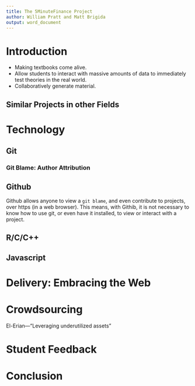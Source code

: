 ```yaml
---
title: The 5MinuteFinance Project
author: William Pratt and Matt Brigida
output: word_document
---
```


# Introduction

-  Making textbooks come alive.
-  Allow students to interact with massive amounts of data to immediately test theories in the real world.
-  Collaboratively generate material.


## Similar Projects in other Fields

# Technology

<!-- Why now?---enabled by tech.  Want to make this point up front. -->

## Git

### Git Blame: Author Attribution

## Github

Github allows anyone to view a `git blame`, and even contribute to projects, over https (in a web browser).  This means, with Githib, it is not necessary to know how to use git, or even have it installed, to view or interact with a project. 


## R/C/C++

## Javascript


# Delivery: Embracing the Web 

# Crowdsourcing

El-Erian---"Leveraging underutilized assets"


# Student Feedback

# Conclusion


<!--- STYLE GUIDE FROM: https://jfed.scholasticahq.com/for-authors
Journal of Financial Education / Advances in Financial Education (JFEd/AFEd)
General Submission Guidelines
Material must be original, accurate, in good form editorially, and not under consideration with another journal.

Please proof-read your paper very carefully and thoroughly to make sure there are no spelling or grammatical errors.

All articles listed in the Reference section MUST be cited in the paper and all sources cited in the paper MUST be listed in the Reference section. PLEASE carefully check to make sure that you comply with this requirement!

Save your paper as a Microsoft Word .doc or .docx file. Make sure the “track changes” feature is turned off. Make sure the View is at 100%. Before submitting, be sure that when you open the file, there are no unfinished changes or comments that display in the document.

All submissions must conform to the Publication Manual of the American Psychological Association (APA 6th ed.) – see https://owl.english.purdue.edu/owl/section/2/10/

Use standard 1 inch page margins on all sides (left/right/top/bottom). Font: Times New Roman, 12 point. Double-Space your manuscript (except for tables – see below). Indent the first sentence in every paragraph (0.5 inches). Do not add additional spaces anywhere.

Manuscripts should not exceed 6000 words, excluding references.

General Order of Manuscript Pages
Cover Page
The cover page contains the paper title and abstract ONLY. Do NOT display author names or any information about the authors anywhere in the manuscript.

The Body of Your Paper
The first page of the manuscript for review is the beginning of the text and includes the title of the paper but no author information. The body of the text is to be double spaced. All pages except the abstract page are numbered consecutively at the bottom, right hand corner of the page. The references are inserted after the main body of the paper.

*Insert Tables and Figures in the body of the paper where they best fit in the discussion. Avoid tables or figures being split between pages.

Specific Guidelines for Submitted Manuscript
Title: manuscript titles should be no longer than 12 words, centered on the page, 12 point Times Roman, in bold type. Do not capitalize first letter of words like of, to, a, an, for, and so on. For example:

How to Teach Finance in a Modern Classroom

Abstract: the abstract must not exceed 200 words, left justified, 12 point Times Roman, in regular font. Do not include citations in the abstract.

First section of paper will most always be INTRODUCTION

Section headings: there are three acceptable section headings with special formatting:

• First level section: all caps and bolded (e.g., INTRODUCTION); left justified
• Second level section: Cap Only First Letter of Each Word and Bold Heading (e.g., Review of Literature); left justified. Do not capitalize the first letter of words like of, to, a, an, for, and so on.
• Third level section: Cap only first letter of each word and Italicize heading (e.g., Model Design); left justified. Do not capitalize first letter of words like of, to, a, an, for, and so on.

Do not use footnotes or endnotes anywhere in the paper. If the information is important enough, insert it in the main text.

Last section of the paper should be REFERENCES. Use APA style for all references. For example:

Smith, J., Chung, J., & Gomez, J. (2014). How to Teach Finance in a Modern Classroom. Journal of Financial Education, 48(2), 33-51.

A good website that will create APA formatted references is: 
http://www.citationmachine.net/apa/cite-a-journal/manual

Tables and Figures. Tables and Figures are titled as:

Table 1: Analysis of Student Responses
Figure 1: Diagrammatic Channels of Authority

Size of table. All tables should be single spaced. Use font size of no less than 9 pt. if that is required to fit your table on a single page.

Appendix or Appendices: always follow the last section of the paper (i.e., REFERENCES) with titles of APPENDIX 1, APPENDIX 2, and so on.
-->
